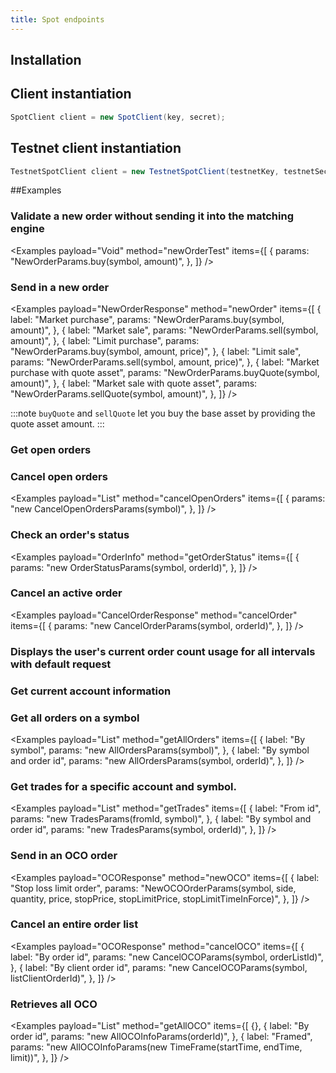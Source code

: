 ```yaml
---
title: Spot endpoints
---
```



<RepoBadges artifact="spot" />

## Installation

<ArtifactInstall repo="spot" />

## Client instantiation

```java
SpotClient client = new SpotClient(key, secret);
```

## Testnet client instantiation

```java
TestnetSpotClient client = new TestnetSpotClient(testnetKey, testnetSecret);
```

##Examples

### Validate a new order without sending it into the matching engine

<Examples
    payload="Void"
    method="newOrderTest"
    items={[
        {
            params: "NewOrderParams.buy(symbol, amount)",
        },
    ]}
/>

### Send in a new order

<Examples
    payload="NewOrderResponse"
    method="newOrder"
    items={[
        {
            label: "Market purchase",
            params: "NewOrderParams.buy(symbol, amount)",
        },
        {
            label: "Market sale",
            params: "NewOrderParams.sell(symbol, amount)",
        },
        {
            label: "Limit purchase",
            params: "NewOrderParams.buy(symbol, amount, price)",
        },
        {
            label: "Limit sale",
            params: "NewOrderParams.sell(symbol, amount, price)",
        },
        {
            label: "Market purchase with quote asset",
            params: "NewOrderParams.buyQuote(symbol, amount)",
        },
        {
            label: "Market sale with quote asset",
            params: "NewOrderParams.sellQuote(symbol, amount)",
        },
    ]}
/>

:::note
`buyQuote` and `sellQuote` let you buy the base asset by providing the quote asset amount.
:::

### Get open orders

<Examples payload="List<OrderInfo>" method="getOpenOrders" items={[{}]} />

### Cancel open orders

<Examples
    payload="List<CancelOrderResponse>"
    method="cancelOpenOrders"
    items={[
        {
            params: "new CancelOpenOrdersParams(symbol)",
        },
    ]}
/>

### Check an order's status

<Examples
    payload="OrderInfo"
    method="getOrderStatus"
    items={[
        {
            params: "new OrderStatusParams(symbol, orderId)",
        },
    ]}
/>

### Cancel an active order

<Examples
    payload="CancelOrderResponse"
    method="cancelOrder"
    items={[
        {
            params: "new CancelOrderParams(symbol, orderId)",
        },
    ]}
/>

### Displays the user's current order count usage for all intervals with default request

<Examples payload="List<OrderCount>" method="getOrderCount" items={[{}]} />

### Get current account information

<Examples payload="Account" method="getAccount" items={[{}]} />

### Get all orders on a symbol

<Examples
    payload="List<OrderInfo>"
    method="getAllOrders"
    items={[
        {
            label: "By symbol",
            params: "new AllOrdersParams(symbol)",
        },
        {
            label: "By symbol and order id",
            params: "new AllOrdersParams(symbol, orderId)",
        },
    ]}
/>

### Get trades for a specific account and symbol.

<Examples
    payload="List<Trade>"
    method="getTrades"
    items={[
        {
            label: "From id",
            params: "new TradesParams(fromId, symbol)",
        },
        {
            label: "By symbol and order id",
            params: "new TradesParams(symbol, orderId)",
        },
    ]}
/>

### Send in an OCO order

<Examples
    payload="OCOResponse"
    method="newOCO"
    items={[
        {
            label: "Stop loss limit order",
            params: "NewOCOOrderParams(symbol, side, quantity, price, stopPrice, stopLimitPrice, stopLimitTimeInForce)",
        },
    ]}
/>

### Cancel an entire order list

<Examples
    payload="OCOResponse"
    method="cancelOCO"
    items={[
        {
            label: "By order id",
            params: "new CancelOCOParams(symbol, orderListId)",
        },
        {
            label: "By client order id",
            params: "new CancelOCOParams(symbol, listClientOrderId)",
        },
    ]}
/>

### Retrieves all OCO

<Examples
    payload="List<OCOInfo>"
    method="getAllOCO"
    items={[
        {},
        {
            label: "By order id",
            params: "new AllOCOInfoParams(orderId)",
        },
        {
            label: "Framed",
            params: "new AllOCOInfoParams(new TimeFrame(startTime, endTime, limit))",
        },
    ]}
/>
